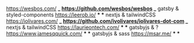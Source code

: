 ---
---

https://wesbos.com/ **_ https://github.com/wesbos/wesbos _** gatsby & styled-components
https://leerob.io/ **\* \*** nextjs & tailwindCSS
https://iolivares.com/ **_ https://github.com/ivolivares/iolivares-dot-com _** nextjs & tailwindCSS
https://laurieontech.com/ **\* \*** gatsbyjs & ?
https://www.jamesqquick.com/ **\* \*** gatsbyjs & sass
https://msar.me/ **\* \***
